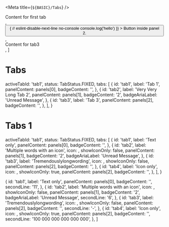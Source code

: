 

<Meta title={`${BASIC}/Tabs`} />

  <div>Content for first tab</div>,
  <div>
    <Button
      onClick={() => {
        // eslint-disable-next-line no-console
        console.log('hello')
      }}
    >
      Button inside panel 2.
    </Button>
  </div>,
  <div>Content for tab3</div>,
]

# Tabs

  activeTabId: 'tab1',
  status: TabStatus.FIXED,
  tabs: [
    {
      id: 'tab1',
      label: 'Tab 1',
      panelContent: panels[0],
      badgeContent: '',
    },
    {
      id: 'tab2',
      label: 'Very Very Long Tab 2',
      panelContent: panels[1],
      badgeContent: '2',
      badgeAriaLabel: 'Unread Message',
    },
    {
      id: 'tab3',
      label: 'Tab 3',
      panelContent: panels[2],
      badgeContent: '',
    },
  ],
}

<Canvas>
  <Story name="Default">
    <Section>
      <Tabs
        tabs={defaultTabsConfig.tabs}
        activeTabId={defaultTabsConfig.activeTabId}
        status={defaultTabsConfig.status}
      />
    </Section>
  </Story>
</Canvas>

# Tabs 1

  activeTabId: 'tab1',
  status: TabStatus.FIXED,
  tabs: [
    {
      id: 'tab1',
      label: 'Text only',
      panelContent: panels[0],
      badgeContent: '',
    },
    {
      id: 'tab2',
      label: 'Multiple words with an icon',
      icon: <CarpoolIcon size="32" />,
      showIconOnly: false,
      panelContent: panels[1],
      badgeContent: '2',
      badgeAriaLabel: 'Unread Message',
    },
    {
      id: 'tab3',
      label: 'Tremendouslylongwording',
      icon: <BusIcon size="32" />,
      showIconOnly: false,
      panelContent: panels[2],
      badgeContent: '',
    },
    {
      id: 'tab4',
      label: 'Icon only',
      icon: <BusIcon size="32" />,
      showIconOnly: true,
      panelContent: panels[2],
      badgeContent: '',
    },
  ],
}

<Canvas>
  <Story name="With Icons">
    <Section>
      <Tabs
        tabs={iconTabsConfig.tabs}
        activeTabId={iconTabsConfig.activeTabId}
        status={iconTabsConfig.status}
      />
    </Section>
  </Story>
</Canvas>

  {
    id: 'tab1',
    label: 'Text only',
    panelContent: panels[0],
    badgeContent: '',
    secondLine: '11',
  },
  {
    id: 'tab2',
    label: 'Multiple words with an icon',
    icon: <CarpoolIcon size="32" />,
    showIconOnly: false,
    panelContent: panels[1],
    badgeContent: '2',
    badgeAriaLabel: 'Unread Message',
    secondLine: '6',
  },
  {
    id: 'tab3',
    label: 'Tremendouslylongwording',
    icon: <BusIcon size="32" />,
    showIconOnly: false,
    panelContent: panels[2],
    badgeContent: '',
    secondLine: '-',
  },
  {
    id: 'tab4',
    label: 'Icon only',
    icon: <BusIcon size="32" />,
    showIconOnly: true,
    panelContent: panels[2],
    badgeContent: '',
    secondLine: '100 000 000 000 000 000',
  },
]

<Canvas>
  <Story name="With second line">
    <Section>
      <Tabs
        tabs={tabsWithSecondLine}
        activeTabId={defaultTabsConfig.activeTabId}
        status={defaultTabsConfig.status}
      />
    </Section>
  </Story>
</Canvas>
